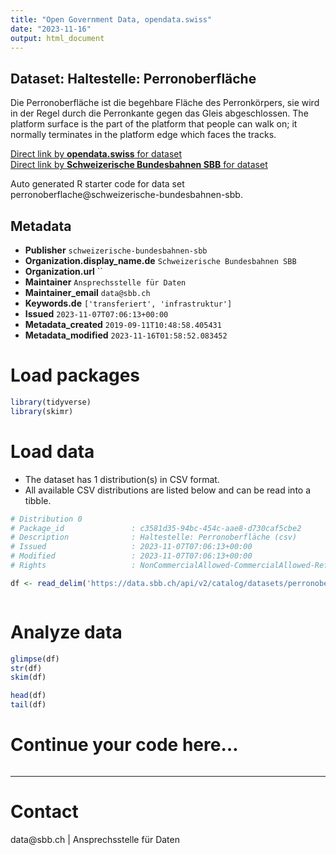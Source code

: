 ```yaml
---
title: "Open Government Data, opendata.swiss"
date: "2023-11-16"
output: html_document
---
```


## Dataset: Haltestelle: Perronoberfläche

Die Perronoberfläche ist die begehbare Fläche des Perronkörpers, sie wird in der Regel durch die Perronkante gegen das Gleis abgeschlossen. The platform surface is the part of the platform that people can walk on; it normally terminates in the platform edge which faces the tracks.

[Direct link by **opendata.swiss** for dataset](https://opendata.swiss/de/dataset/haltestelle-perronoberflache1)<br>
[Direct link by **Schweizerische Bundesbahnen SBB** for dataset](https://data.sbb.ch/explore/dataset/perronoberflache/)

Auto generated R starter code for data set perronoberflache@schweizerische-bundesbahnen-sbb.

## Metadata

- **Publisher** `schweizerische-bundesbahnen-sbb`
- **Organization.display_name.de** `Schweizerische Bundesbahnen SBB`
- **Organization.url** ``
- **Maintainer** `Ansprechsstelle für Daten`
- **Maintainer_email** `data@sbb.ch`
- **Keywords.de** `['transferiert', 'infrastruktur']`
- **Issued** `2023-11-07T07:06:13+00:00`
- **Metadata_created** `2019-09-11T10:48:58.405431`
- **Metadata_modified** `2023-11-16T01:58:52.083452`


# Load packages

```r

library(tidyverse)
library(skimr)

```

# Load data

-   The dataset has 1 distribution(s) in CSV format.
-   All available CSV distributions are listed below and can be read into a tibble.

```r

# Distribution 0
# Package_id               : c3581d35-94bc-454c-aae8-d730caf5cbe2
# Description              : Haltestelle: Perronoberfläche (csv)
# Issued                   : 2023-11-07T07:06:13+00:00
# Modified                 : 2023-11-07T07:06:13+00:00
# Rights                   : NonCommercialAllowed-CommercialAllowed-ReferenceRequired

df <- read_delim('https://data.sbb.ch/api/v2/catalog/datasets/perronoberflache/exports/csv')



```

# Analyze data

```r

glimpse(df)
str(df)
skim(df)

head(df)
tail(df)

```

# Continue your code here...

```r

```

------------------------------------------------------------------------

# Contact

data@sbb.ch | Ansprechsstelle für Daten
